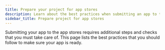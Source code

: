 ```yaml
---
title: Prepare your project for app stores
description: Learn about the best practices when submitting an app to the app stores.
sidebar_title: Prepare project for app stores
---
```


Submitting your app to the app stores requires additional steps and checks that you must take care of. This page lists the best practices that you should follow to make sure your app is ready.
